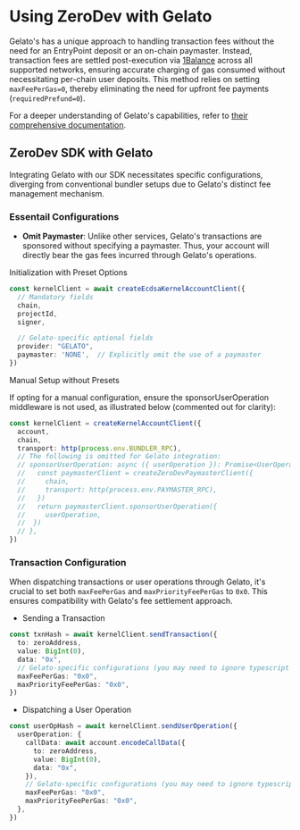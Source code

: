 
<VersionWarning version="5.3.x" /> 

# Using ZeroDev with Gelato

Gelato's has a unique approach to handling transaction fees without the need for an EntryPoint deposit or an on-chain paymaster. Instead, transaction fees are settled post-execution via [1Balance](https://docs.gelato.network/web3-services/relay/subscriptions-and-payments/1balance-and-relay) across all supported networks, ensuring accurate charging of gas consumed without necessitating per-chain user deposits. This method relies on setting `maxFeePerGas=0`, thereby eliminating the need for upfront fee payments (`requiredPrefund=0`).

For a deeper understanding of Gelato's capabilities, refer to [their comprehensive documentation](https://docs.gelato.network/web3-services/account-abstraction/advantages-and-highlights).

## ZeroDev SDK with Gelato

Integrating Gelato with our SDK necessitates specific configurations, diverging from conventional bundler setups due to Gelato's distinct fee management mechanism.

### Essentail Configurations
- **Omit Paymaster**: Unlike other services, Gelato's transactions are sponsored without specifying a paymaster. Thus, your account will directly bear the gas fees incurred through Gelato's operations.

Initialization with Preset Options
```typescript
const kernelClient = await createEcdsaKernelAccountClient({
  // Mandatory fields
  chain,
  projectId,
  signer,

  // Gelato-specific optional fields
  provider: "GELATO",
  paymaster: 'NONE',  // Explicitly omit the use of a paymaster
})
```

Manual Setup without Presets

If opting for a manual configuration, ensure the sponsorUserOperation middleware is not used, as illustrated below (commented out for clarity):
```typescript
const kernelClient = createKernelAccountClient({
  account,
  chain,
  transport: http(process.env.BUNDLER_RPC),
  // The following is omitted for Gelato integration:
  // sponsorUserOperation: async ({ userOperation }): Promise<UserOperation> => {
  //   const paymasterClient = createZeroDevPaymasterClient({
  //     chain,
  //     transport: http(process.env.PAYMASTER_RPC),
  //   })
  //   return paymasterClient.sponsorUserOperation({
  //     userOperation,
  //  })
  // },
})
```

### Transaction Configuration

When dispatching transactions or user operations through Gelato, it's crucial to set both `maxFeePerGas` and `maxPriorityFeePerGas` to `0x0`. This ensures compatibility with Gelato's fee settlement approach.

- Sending a Transaction
```typescript
const txnHash = await kernelClient.sendTransaction({
  to: zeroAddress,
  value: BigInt(0),
  data: "0x",
  // Gelato-specific configurations (you may need to ignore typescript errors)
  maxFeePerGas: "0x0",
  maxPriorityFeePerGas: "0x0",
})
```

- Dispatching a User Operation
```typescript
const userOpHash = await kernelClient.sendUserOperation({
  userOperation: {
    callData: await account.encodeCallData({
      to: zeroAddress,
      value: BigInt(0),
      data: "0x",
    }),
    // Gelato-specific configurations (you may need to ignore typescript errors)
    maxFeePerGas: "0x0",
    maxPriorityFeePerGas: "0x0",
  },
})
```